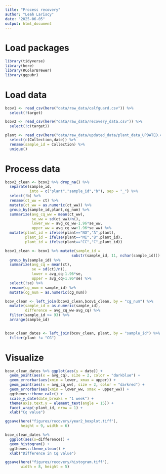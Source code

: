 ```yaml
---
title: "Process recovery"
author: "Leah Lariscy"
date: "2025-06-05"
output: html_document
---
```


# Load packages

```r
library(tidyverse)
library(here)
library(RColorBrewer)
library(ggpubr)
```

# Load data

```r
bcov1 <- read_csv(here("data/raw_data/calfguard.csv")) %>% 
  select(!target)

bcov2 <- read_csv(here("data/raw_data/recovery_data.csv")) %>% 
  select(!c(target))

plant <- read_csv(here("data/raw_data/updated_data/plant_data_UPDATED.csv")) %>% 
  select(c(Collection,date)) %>% 
  rename(sample_id = Collection) %>% 
  unique()
```

# Process data

```r
bcov2_clean <- bcov2 %>% drop_na() %>% 
  separate(sample_id, 
           into = c("plant","sample_id","b"), sep = "_") %>% 
  select(!b) %>% 
  rename(ct_ww = ct) %>% 
  mutate(ct_ww = as.numeric(ct_ww)) %>% 
  group_by(sample_id,plant,cg_num) %>% 
  summarize(avg_cq_ww = mean(ct_ww),
            se_ww = sd(ct_ww)/n(),
            lower_ww = avg_cq_ww-1.96*se_ww,
            upper_ww = avg_cq_ww+1.96*se_ww) %>% 
  mutate(plant_id = ifelse(plant=="NO","A",plant),
         plant_id = ifelse(plant=="MI","B",plant_id),
         plant_id = ifelse(plant=="CC","C",plant_id))
```

```r
bcov1_clean <- bcov1 %>% mutate(sample_id = 
                              substr(sample_id, 11, nchar(sample_id))) %>% 
  group_by(sample_id) %>% 
  summarize(avg_cq = mean(ct),
            se = sd(ct)/n(),
            lower = avg_cq-1.96*se,
            upper = avg_cq+1.96*se) %>% 
  select(!se) %>% 
  rename(cg_num = sample_id) %>% 
  mutate(cg_num = as.numeric(cg_num))
```

```r
bcov_clean <- left_join(bcov2_clean,bcov1_clean, by = "cg_num") %>%
  mutate(sample_id = as.numeric(sample_id),
         difference = avg_cq_ww-avg_cq) %>% 
  filter(sample_id >= 93) %>% 
  arrange(sample_id)
  

bcov_clean_dates <- left_join(bcov_clean, plant, by = "sample_id") %>% 
  filter(plant != "CG")
```

# Visualize

```r
bcov_clean_dates %>% ggplot(aes(y = date)) +
  geom_point(aes(x = avg_cq), size = 2, color = "darkblue") +
  geom_errorbar(aes(xmin = lower, xmax = upper)) +
  geom_point(aes(x = avg_cq_ww), size = 2, color = "darkred") +
  geom_errorbar(aes(xmin = lower_ww, xmax = upper_ww)) +
  ggthemes::theme_calc() +
  scale_y_date(date_breaks = "1 week") +
  theme(axis.text.y = element_text(angle = 15)) +
  facet_wrap(~plant_id, nrow = 1) +
  xlab("Cq value")

ggsave(here("figures/recovery/year2_boxplot.tiff"),
       height = 9, width = 6)
```

```r
bcov_clean_dates %>% 
  ggplot(aes(x=difference)) +
  geom_histogram() +
  ggthemes::theme_clean() +
  xlab("Difference in Cq value") 

ggsave(here("figures/recovery/histogram.tiff"),
       width = 8, height = 5)
```
